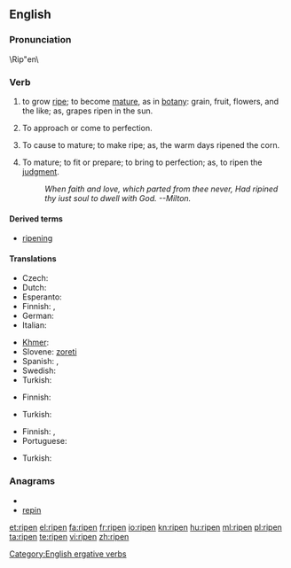 ==English==
{{wikipedia|Ripening}}

===Pronunciation===
\Rip"en\

===Verb===
{{en-verb}}

# {{intransitive}} to grow [[ripe]]; to become [[mature]], as in [[botany]]: grain, fruit, flowers, and the like; as, grapes ripen in the sun.
# {{intransitive}} To approach or come to perfection.
# {{transitive}} To cause to mature; to make ripe; as, the warm days  ripened the corn.
# {{transitive}} To mature; to fit or prepare; to bring to perfection; as, to ripen the [[judgment]].
#: ''When faith and love, which parted from thee never,       Had ripined thy iust soul to dwell with God. --Milton.''

====Derived terms====
* [[ripening]]

====Translations====
{{trans-top|to grow ripe}}
* Czech: {{t-|cs|zrát}}
* Dutch: {{t+|nl|rijpen}}
* Esperanto: {{t-|eo|maturiĝi|xs=Esperanto}}
* Finnish: {{t+|fi|kypsyä}}, {{t-|fi|tuleentua}}
* German: {{t-|de|reifen}}
* Italian: {{t+|it|maturare}}
{{trans-mid}}
* [[Khmer]]: {{t|km|ទុំ|tr=tum|sc=Khmr|xs=Khmer}}
* Slovene: [[zoreti]]
* Spanish: {{t+|es|madurar}}, {{t-|es|colorear}}
* Swedish: {{t|sv|mogna}}
* Turkish: {{t|tr|olgunlaşmak}}
{{trans-bottom}}

{{trans-top|to approach or come to perfection}}
* Finnish: {{t+|fi|valmistua}}
{{trans-mid}}
* Turkish: {{t|tr|olgunlaşmak}}
{{trans-bottom}}

{{trans-top|to cause to mature; to make ripe}}
* Finnish: {{t-|fi|kypsyttää}}, {{t-|fi|tuleennuttaa}}
* Portuguese: {{t+|pt|amadurecer}}
{{trans-mid}}
* Turkish: {{t|tr|olgunlaşmak}}
{{trans-bottom}}

===Anagrams===
* {{alphagram|einpr}}
* [[repin#English|repin]]

[[Category:English ergative verbs]]

[[et:ripen]]
[[el:ripen]]
[[fa:ripen]]
[[fr:ripen]]
[[io:ripen]]
[[kn:ripen]]
[[hu:ripen]]
[[ml:ripen]]
[[pl:ripen]]
[[ta:ripen]]
[[te:ripen]]
[[vi:ripen]]
[[zh:ripen]]